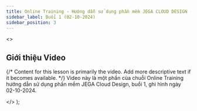```yaml
---
title: Online Training - Hướng dẫn sử dụng phần mềm JEGA CLOUD DESIGN (Buổi 1 - 02-10-2024)
sidebar_label: Buổi 1 (02-10-2024)
sidebar_position: 3
---
```



  <>
    <h2>Giới thiệu Video</h2>
    <p>
      {/* Content for this lesson is primarily the video. Add more descriptive text if it becomes available. */}
      Video này là một phần của chuỗi Online Training hướng dẫn sử dụng phần mềm JEGA Cloud Design, buổi 1, ghi hình ngày 02-10-2024.
    </p>
  </>
);


<VideoWithTimestamps
  youtubeId="2IIEh82LcTE"
  videoPlayerTitle="Online Training - Hướng dẫn sử dụng phần mềm JEGA CLOUD DESIGN (Buổi 1 - 02-10-2024)"
  introContent={introContentOtJcd03}
  timestamps={timestampsDataOtJcd03}
/>
